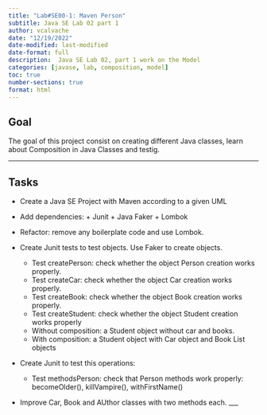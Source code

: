 ```yaml
---
title: "Lab#SE00-1: Maven Person"
subtitle: Java SE Lab 02 part 1
author: vcalvache
date: "12/19/2022"
date-modified: last-modified
date-format: full
description:  Java SE Lab 02, part 1 work on the Model
categories: [javase, lab, composition, model]
toc: true
number-sections: true
format: html
---
```


## **Goal**

The goal of this project consist on creating different Java classes, learn about Composition in Java Classes and testig.

___

## **Tasks**

- Create a Java SE Project with Maven according to a given UML

- Add dependencies:
      + Junit
      + Java Faker
      + Lombok

- Refactor: remove any boilerplate code and use Lombok.

- Create Junit tests to test objects. Use Faker to create objects.
    * Test createPerson: check whether the object Person creation works properly.
    * Test createCar: check whether the object Car creation works properly.
    * Test createBook: check whether the object Book creation works properly.
    * Test createStudent: check whether the object Student creation works properly
    * Without composition: a Student object without car and books.
    * With composition: a Student object with Car object and Book List objects


- Create Junit to test this operations: 
    * Test methodsPerson: check that Person methods work properly: becomeOlder(), killVampire(), withFirstName()

- Improve Car, Book and AUthor classes with two methods each.
___